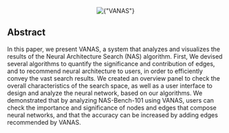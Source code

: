 
<Center w="full" my={4}>
  <Image
    width={600}
    src={img}
    alt={"VANAS"}
    placeholder="blur"
    style={{ objectFit: "cover" }}
  />
</Center>

## Abstract

In this paper, we present VANAS, a system that analyzes and visualizes the results of the Neural Architecture Search (NAS) algorithm. First, We devised several algorithms to quantify the significance and contribution of edges, and to recommend neural architecture to users, in order to efficiently convey the vast search results. We created an overview panel to check the overall characteristics of the search space, as well as a user interface to design and analyze the neural network, based on our algorithms. We demonstrated that by analyzing NAS-Bench-101 using VANAS, users can check the importance and significance of nodes and edges that compose neural networks, and that the accuracy can be increased by adding edges recommended by VANAS.
